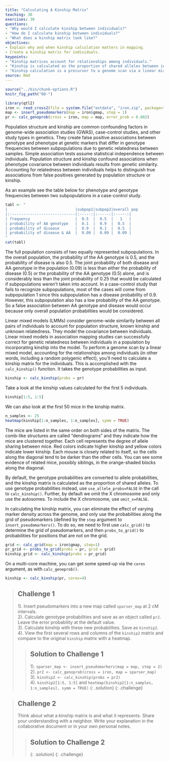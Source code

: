 ```yaml
---
title: "Calculating A Kinship Matrix"
teaching: 30
exercises: 30
questions:
- "Why would I calculate kinship between individuals?"
- "How do I calculate kinship between individuals?"
- "What does a kinship matrix look like?"
objectives:
- Explain why and when kinship calculation matters in mapping.
- Create a kinship matrix for individuals.
keypoints:
- "Kinship matrices account for relationships among individuals."
- "Kinship is calculated as the proportion of shared alleles between individuals."
- "Kinship calculation is a precursor to a genome scan via a linear mixed model."
source: Rmd
---
```


```r
source("../bin/chunk-options.R")
knitr_fig_path("08-")
```

```r
library(qtl2)
iron <- read_cross2(file = system.file("extdata", "iron.zip", package="qtl2") )
map <- insert_pseudomarkers(map = iron$gmap, step = 1)
pr <- calc_genoprob(cross = iron, map = map, error_prob = 0.002)
```

Population structure and kinship are common confounding factors in genome-wide association studies (GWAS), case-control studies, and other study types in genetics. They create false positive associations between genotype and phenotype at genetic markers that differ in genotype frequencies between subpopulations due to genetic relatedness between samples. Simple association tests assume statistical independence between individuals. Population structure and kinship confound associations when phenotype covariance between individuals results from genetic similarity. Accounting for relatedness between individuals helps to distinguish true associations from false positives generated by population structure or kinship. 

As an example see the table below for phenotype and genotype frequencies between two subpopulations in a case-control study.

```r
tabl <- "
|                              |subpop1|subpop2|overall pop
|:-----------------------------|:-----:|:-----:|:-----:|
| frequency                    |  0.5  |  0.5  |   1   |
| probability of AA genotype   |  0.1  |  0.9  |  0.5  |
| probability of disease       |  0.9  |  0.1  |  0.5  |
| probability of disease & AA  |  0.09 |  0.09 |  0.09 |
"
cat(tabl) 
```

The full population consists of two equally represented subpopulations. In the overall population, the probability of the AA genotype is 0.5, and the probability of disease is also 0.5. The joint probability of both disease and AA genotype in the population (0.09) is less than either the probability of disease (0.5) or the probability of the AA genotype (0.5) alone, and is considerably less than the joint probability of 0.25 that would be calculated if subpopulations weren't taken into account. In a case-control study that fails to recognize subpopulations, most of the cases will come from subpopulation 1 since this subpopulation has a disease probability of 0.9. However, this subpopulation also has a low probability of the AA genotype. So a false association between AA genotype and disease would occur because only overall population probabilities would be considered.

Linear mixed models (LMMs) consider genome-wide similarity between all pairs of individuals to account for population structure, known kinship and unknown relatedness. They model the covariance between individuals. Linear mixed models in association mapping studies can successfully correct for genetic relatedness between individuals in a population by incorporating kinship into the model. To perform a genome scan by a linear mixed model, accounting for the relationships among individuals (in other words, including a random polygenic effect), you'll need to calculate a kinship matrix for the individuals. This is accomplished with the `calc_kinship()` function. It takes the genotype probabilities as input.

```r
kinship <- calc_kinship(probs = pr)
```

Take a look at the kinship values calculated for the first 5 individuals.

```r
kinship[1:5, 1:5]
```

We can also look at the first 50 mice in the kinship matrix.

```r
n_samples <- 25
heatmap(kinship[1:n_samples, 1:n_samples], symm = TRUE)
```

The mice are listed in the same order on both sides of the matrix. The comb-like structures are called "dendrograms" and they indicate how the mice are clustered together. Each cell represents the degree of allele sharing between mice. Red colors indicate higher kinship and yellow colors indicate lower kinship. Each mouse is closely related to itself, so the cells along the diagonal tend to be darker than the other cells. You can see some evidence of related mice, possibly siblings, in the orange-shaded blocks along the diagonal.


By default, the genotype probabilities are converted to allele probabilities, and the kinship matrix is calculated as the proportion of shared alleles. To use genotype probabilities instead, use `use_allele_probs=FALSE` in the call to `calc_kinship()`. Further, by default we omit the X chromosome and only use the autosomes. To include the X chromosome, use `omit_x=FALSE`.

In calculating the kinship matrix, you can eliminate the effect of varying marker density across the genome, and only use the probabilities along the grid of pseudomarkers (defined by the `step` argument to `insert_pseudomarkers()`. To do so, we need to first use `calc_grid()` to determine the grid of pseudomarkers, and then `probs_to_grid()` to probabilities for positions that are not on the grid.

```r
grid <- calc_grid(map = iron$gmap, step=1)
pr_grid <- probs_to_grid(probs = pr, grid = grid)
kinship_grid <- calc_kinship(probs = pr_grid)
```

On a multi-core machine, you can get some speed-up via the `cores` argument, as with `calc_genoprob()`.

```r
kinship <- calc_kinship(pr, cores=4)
```

> ## Challenge 1
> 1). Insert pseudomarkers into a new map called `sparser_map` at 
2 cM intervals.  
> 2). Calculate genotype probabilities and save as an object called `pr2`. 
Leave the error probability at the default value.  
> 3). Calculate kinship with these new probabilities. Save as `kinship2`.  
> 4). View the first several rows and columns of the `kinship2` matrix and 
compare to the original `kinship` matrix with a heatmap.
>
>
> > ## Solution to Challenge 1
> >
> > 1). `sparser_map <- insert_pseudomarkers(map = map, step = 2)`   
> > 2). `pr2 <- calc_genoprob(cross = iron, map = sparser_map)`  
> > 3). `kinship2 <- calc_kinship(probs = pr2)`  
> > 4). `kinship2[1:5, 1:5]` and `heatmap(kinship2[1:n_samples, 1:n_samples], symm = TRUE)`
> {: .solution}
{: .challenge}

> ## Challenge 2
> Think about what a kinship matrix is and what it represents. Share your 
understanding with a neighbor. Write your explanation in the collaborative 
document or in your own personal notes.
>
> > ## Solution to Challenge 2
> >
> {: .solution}
{: .challenge}
